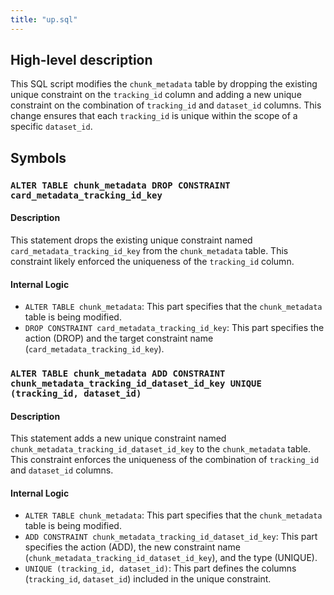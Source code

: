 ```yaml
---
title: "up.sql"
---
```


## High-level description
This SQL script modifies the `chunk_metadata` table by dropping the existing unique constraint on the `tracking_id` column and adding a new unique constraint on the combination of `tracking_id` and `dataset_id` columns. This change ensures that each `tracking_id` is unique within the scope of a specific `dataset_id`.

## Symbols

### `ALTER TABLE chunk_metadata DROP CONSTRAINT card_metadata_tracking_id_key`
#### Description
This statement drops the existing unique constraint named `card_metadata_tracking_id_key` from the `chunk_metadata` table. This constraint likely enforced the uniqueness of the `tracking_id` column.

#### Internal Logic
- `ALTER TABLE chunk_metadata`: This part specifies that the `chunk_metadata` table is being modified.
- `DROP CONSTRAINT card_metadata_tracking_id_key`: This part specifies the action (DROP) and the target constraint name (`card_metadata_tracking_id_key`).

### `ALTER TABLE chunk_metadata ADD CONSTRAINT chunk_metadata_tracking_id_dataset_id_key UNIQUE (tracking_id, dataset_id)`
#### Description
This statement adds a new unique constraint named `chunk_metadata_tracking_id_dataset_id_key` to the `chunk_metadata` table. This constraint enforces the uniqueness of the combination of `tracking_id` and `dataset_id` columns.

#### Internal Logic
- `ALTER TABLE chunk_metadata`: This part specifies that the `chunk_metadata` table is being modified.
- `ADD CONSTRAINT chunk_metadata_tracking_id_dataset_id_key`: This part specifies the action (ADD), the new constraint name (`chunk_metadata_tracking_id_dataset_id_key`), and the type (UNIQUE).
- `UNIQUE (tracking_id, dataset_id)`: This part defines the columns (`tracking_id`, `dataset_id`) included in the unique constraint. 
